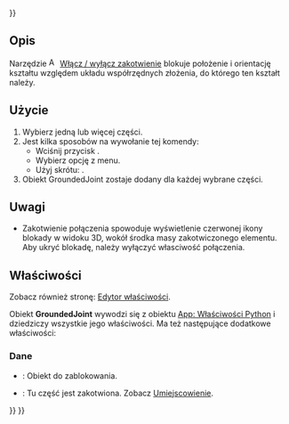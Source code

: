 <languages/>
{{UnfinishedDocu{{#translation:}}}}

{{Docnav/pl
|[[Assembly_ExportASMT/pl|Eksportuj do pliku ASMT]]
|[[Assembly_CreateJointFixed/pl|Utwórz połączenie stałe]]
|[[Assembly_Workbench/pl|środowisko pracy Złożenie]]
|IconL=Assembly_ExportASMT.svg
|IconR=Assembly_CreateJointFixed.svg
|IconC=Workbench_Assembly.svg
}}

{{GuiCommand/pl
|Name=Assembly ToggleGrounded
|Name/pl=Złożenie Włącz / wyłącz zakotwienie
|MenuLocation=Złożenie → Włącz / wyłącz zakotwienie
|Workbenches=[[Assembly_Workbench/pl|Złożenie]]
|Shortcut={{KEY|G}}
|Version=1.0
|SeeAlso=
}}

<span id="Description"></span>
==Opis==

Narzędzie [[Image:Assembly_ToggleGrounded.svg|16px]] [[Assembly_ToggleGrounded/pl|Włącz / wyłącz zakotwienie]] blokuje położenie i orientację kształtu względem układu współrzędnych złożenia, do którego ten kształt należy.

<span id="Usage"></span>
==Użycie==

# Wybierz jedną lub więcej części.
# Jest kilka sposobów na wywołanie tej komendy:
#* Wciśnij przycisk {{Button|[[Image:Assembly_ToggleGrounded.svg|16px]] [[Assembly_ToggleGrounded/pl|Włącz / wyłącz zakotwienie]]}}.
#* Wybierz opcję {{MenuCommand|Złożenie → [[Image:Assembly_ToggleGrounded.svg|16px]] Włącz / wyłącz zakotwienie}} z menu.
#* Użyj skrótu: {{KEY|G}}.
# Obiekt GroundedJoint zostaje dodany dla każdej wybrane części.

<span id="Notes"></span>
==Uwagi==

<div class="mw-translate-fuzzy">
* Zakotwienie połączenia spowoduje wyświetlenie czerwonej ikony blokady w widoku 3D, wokół środka masy zakotwiczonego elementu. Aby ukryć blokadę, należy wyłączyć własciwość {{PropertyView|Widoczność}} połączenia.
</div>

<span id="Properties"></span>
==Właściwości==

Zobacz również stronę: [[Property_editor/pl|Edytor właściwości]].

Obiekt '''GroundedJoint''' wywodzi się z obiektu [[App_FeaturePython/pl|App: Właściwości Python]] i dziedziczy wszystkie jego właściwości.  Ma też następujące dodatkowe właściwości:

<span id="Data"></span>
===Dane===

{{TitleProperty|Ground}}

* {{PropertyData|Object To Ground|Link}}: Obiekt do zablokowania.
* {{PropertyData|Placement|Placement}}: Tu część jest zakotwiona. Zobacz [[Placement/pl|Umiejscowienie]].


{{Docnav/pl
|[[Assembly_ExportASMT/pl|Eksportuj do pliku ASMT]]
|[[Assembly_CreateJointFixed/pl|Utwórz połączenie stałe]]
|[[Assembly_Workbench/pl|środowisko pracy Złożenie]]
|IconL=Assembly_ExportASMT.svg
|IconR=Assembly_CreateJointFixed.svg
|IconC=Workbench_Assembly.svg
}}

{{Assembly_Tools_navi{{#translation:}}}}
{{Userdocnavi{{#translation:}}}}